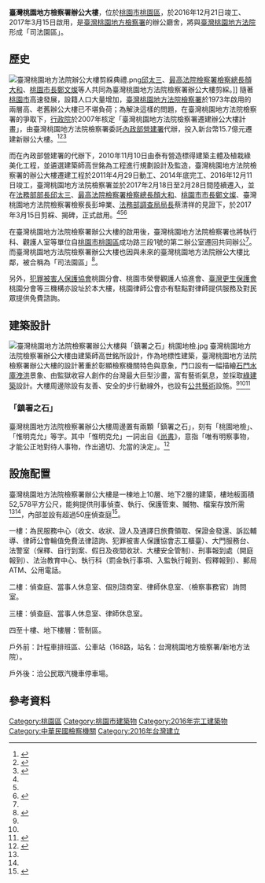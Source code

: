 {{Infobox building
| name                = 臺灣桃園地方檢察署辦公大樓
| image               = File:臺灣桃園地方法院檢察署辦公大樓.jpg
| image_alt           = 辦公大樓正面
| caption             = 臺灣桃園地方檢察署辦公大樓正面
| status              = complete
| map_type            = 
| map_alt             = 
| map_caption         = 
| altitude            = 
| building_type       = [[辦公室|辦公室]]
| architectural_style = 
| structural_system   = [[鋼筋混凝土|鋼筋混凝土]]
| cost                = 新台幣 15.7億
| owner               = [[臺灣桃園地方檢察署|臺灣桃園地方檢察署]]
| current_tenants     = 
| landlord            = 
| location            = 
| address             = {{ROC-TW}}<br>[[桃園市|桃園市]][[桃園區|桃園區]]正光路898號
| iso_region          = 
| coordinates_display = 
| latitude            = 
| longitude           = 
| latd                =
| latm                =
| lats                =
| latNS               =
| longd               =
| longm               =
| longs               =
| longEW              =
| coordinates         =
| start_date          = 2011年4月29日
| completion_date     = 2016年12月21日
| inauguration_date   = 2017年3月15日
| renovation_date     = 
| height              = 44.9公尺<ref name="使用執照"/>
| roof                = 
| other_dimensions    = 
| floor_count         = 地上10層，地下2層<ref name="使用執照"/>
| floor_area          = 52,578 平方公尺<ref name="使用執照">(105)桃市都施使字第桃00420號</ref>
| main_contractor     = [[泰有營造|泰有營造]]<ref name="使用執照"/>
| architect           = [[高世銘|高世銘]]<ref name="使用執照"/>
| architecture_firm   =  
| structural_engineer = 
| client              = [[臺灣桃園地方法院檢察署|臺灣桃園地方法院檢察署]]
| other_designers     = 
| awards              = 
| url                 = 
}}

'''臺灣桃園地方檢察署辦公大樓'''，位於[[桃園市|桃園市]][[桃園區|桃園區]]，於2016年12月21日竣工、2017年3月15日啟用，是[[臺灣桃園地方檢察署|臺灣桃園地方檢察署]]的辦公廳舍，將與[[臺灣桃園地方法院|臺灣桃園地方法院]]形成「司法園區」。

== 歷史 ==
[[File:臺灣桃園地方法院辦公大樓剪綵典禮.png|thumb]][[邱太三|邱太三]]、[[最高法院檢察署檢察總長|最高法院檢察署檢察總長]][[顏大和|顏大和]]、[[桃園市長|桃園市長]][[鄭文燦|鄭文燦]]等人共同為臺灣桃園地方法院檢察署辦公大樓剪綵。]]
隨著[[桃園市|桃園市]]高速發展，設籍人口大量增加，[[臺灣桃園地方法院檢察署|臺灣桃園地方法院檢察署]]於1973年啟用的兩層高、老舊辦公大樓已不堪負荷；為解決這樣的問題，在臺灣桃園地方法院檢察署的爭取下，[[行政院|行政院]]於2007年核定「臺灣桃園地方法院檢察署遷建辦公大樓計畫」，由臺灣桃園地方法院檢察署委託[[內政部營建署|內政部營建署]]代辦，投入新台幣15.7億元遷建新辦公大樓。<ref name="臺灣桃園地方法院檢察署遷建辦公大樓工程">{{cite web|author1=內政部營建署|title=臺灣桃園地方法院檢察署遷建辦公大樓工程|url=http://www.cpami.gov.tw/chinese/index.php?option=com_content&view=article&id=18880&catid=183&Itemid=76|accessdate=2017-03-15|deadurl=yes|archiveurl=https://web.archive.org/web/20170316032634/http://www.cpami.gov.tw/chinese/index.php?option=com_content&view=article&id=18880&catid=183&Itemid=76|archivedate=2017年3月16日|df=}}</ref><ref name="106年3月15日桃園地檢新廈落成典禮新聞稿">{{cite web|author1=王以文|title=106年3月15日桃園地檢新廈落成典禮新聞稿|url=http://www.tyc.moj.gov.tw/ct.asp?xItem=466038&ctNode=14411&mp=012|accessdate=2017-03-15}}</ref><ref name="桃園地檢署搬家　3月1日開始辦公">{{cite news|author1=張沛森|title=桃園地檢署搬家　3月1日開始辦公|url=http://www.appledaily.com.tw/realtimenews/article/new/20170214/1055869/|accessdate=2017-03-15|publisher=蘋果日報|date=2017年2月14日}}</ref>

而在內政部營建署的代辦下，2010年11月10日由泰有營造標得建築主體及植栽綠美化工程，並遴選建築師高世銘為工程進行規劃設計及監造，臺灣桃園地方法院檢察署的辦公大樓遷建工程於2011年4月29日動工、2014年底完工、2016年12月11日竣工，臺灣桃園地方法院檢察署並於2017年2月18日至2月28日間陸續遷入，並在[[中華民國法務部#法務部部長|法務部部長]][[邱太三|邱太三]]、[[最高法院檢察署檢察總長|最高法院檢察署檢察總長]][[顏大和|顏大和]]、[[桃園市市長|桃園市市長]][[鄭文燦|鄭文燦]]、臺灣桃園地方法院檢察署檢察長彭坤業、[[法務部調查局#歷任局長|法務部調查局局長]]蔡清祥的見證下，於2017年3月15日剪綵、揭碑，正式啟用。<ref name="臺灣桃園地方法院檢察署遷建辦公大樓工程" /><ref name="106年3月15日桃園地檢新廈落成典禮新聞稿" /><ref name="本署遷移啟事新聞稿">{{cite web|author1=王以文|title=本署遷移啟事新聞稿|url=http://www.tyc.moj.gov.tw/HitCounter.asp?xItem=462329&mp=012|accessdate=2017-03-15}}{{Dead link|date=2020年1月 |bot=InternetArchiveBot |fix-attempted=yes }}</ref>

在臺灣桃園地方法院檢察署辦公大樓的啟用後，臺灣桃園地方法院檢察署也將執行科、觀護人室等單位自[[桃園市|桃園市]][[桃園區|桃園區]]成功路三段1號的第二辦公室遷回共同辦公<ref name="桃園地檢署搬家　3月1日開始辦公" />。而臺灣桃園地方法院檢察署辦公大樓也因與未來的臺灣桃園地方法院辦公大樓比鄰，被合稱為「司法園區」<ref name="桃園地檢署新廈落成啓用　司法園區傳達親民氛圍">{{cite news|author1=李書璇|title=桃園地檢署新廈落成啓用　司法園區傳達親民氛圍|url=http://www.nownews.com/n/2017/03/15/2442075|accessdate=2017-03-15|publisher=今日新聞|date=2017-03-15}}</ref>。

另外，[[犯罪被害人保護協會|犯罪被害人保護協會]]桃園分會、桃園市榮譽觀護人協進會、[[臺灣更生保護會|臺灣更生保護會]]桃園分會等三機構亦設址於本大樓，桃園律師公會亦有駐點對律師提供服務及對民眾提供免費諮詢。

== 建築設計 ==
[[File:臺灣桃園地方法院檢察署辦公大樓與「鎮署之石」桃園地檢.jpg|thumb]]
臺灣桃園地方法院檢察署辦公大樓由建築師高世銘所設計，作為地標性建築，臺灣桃園地方法院檢察署辦公大樓的設計著重於彰顯檢察機關特色與意象，門口設有一幅描繪[[石門水庫_(臺灣)|石門水庫]][[洩洪|洩洪]]景象、由監獄收容人創作的台灣最大巨型沙畫，富有藝術氣息，並採取[[綠建築|綠建築]]設計。大樓周邊除設有友善、安全的步行動線外，也設有[[公共藝術|公共藝術]]設施。<ref name="臺灣桃園地方法院檢察署遷建辦公大樓工程" /><ref name="106年3月15日桃園地檢新廈落成典禮新聞稿" /><ref name="桃園地檢新大樓落成　巨幅收容人沙畫吸睛">{{cite news|author1=石明敏|title=桃園地檢新大樓落成　巨幅收容人沙畫吸睛|url=http://www.appledaily.com.tw/realtimenews/article/new/20170315/1076740/|accessdate=2017-03-15|publisher=蘋果日報|date=2017年3月15日}}</ref>

=== 「鎮署之石」 ===
臺灣桃園地方法院檢察署辦公大樓周邊置有兩顆「鎮署之石」，刻有「桃園地檢」、「惟明克允」等字。其中「惟明克允」一詞出自《[[尚書_(書)|尚書]]》，意指「唯有明察事物，才能公正地對待人事物，作出適切、允當的決定」。<ref name="桃園地檢署落成啟用 鎮署之石似「官帽加頂」">{{cite news|author1=陳俊智|title=桃園地檢署落成啟用 鎮署之石似「官帽加頂」|url=https://udn.com/news/story/3/2343480|accessdate=2017-03-15|publisher=聯合報|date=2017-03-15}}</ref>

== 設施配置 ==
臺灣桃園地方法院檢察署辦公大樓是一棟地上10層、地下2層的建築，樓地板面積52,578平方公尺，能夠提供刑事偵查、執行、保護管束、贓物、檔案存放所需<ref name="臺灣桃園地方法院檢察署遷建辦公大樓工程" /><ref name="106年3月15日桃園地檢新廈落成典禮新聞稿" />，內部並設有超過50座偵查庭<ref name="桃園地檢署搬新家　法警不足未來戒護恐成隱憂">{{cite news|author1=張沛森|title=桃園地檢署搬新家　法警不足未來戒護恐成隱憂|url=http://www.appledaily.com.tw/realtimenews/article/new/20170227/1065227/|accessdate=2017-03-15|publisher=蘋果日報|date=2017年2月27日}}</ref>。

一樓：為民服務中心（收文、收狀、證人及通譯日旅費領取、保證金發還、訴訟輔導、律師公會輪值免費法律諮詢、犯罪被害人保護協會志工櫃臺）、大門服務台、法警室（保釋、自行到案、假日及夜間收狀、大樓安全管制）、刑事報到處（開庭報到）、法治教育中心、執行科（罰金執行事項、入監執行報到、假釋報到）、郵局ATM、公用電話。

二樓：偵查庭、當事人休息室、個別諮商室、律師休息室、（檢察事務官）詢問室。

三樓：偵查庭、當事人休息室、律師休息室。

四至十樓、地下樓層：管制區。

戶外前：計程車排班區、公車站（168路，站名：台灣桃園地方檢察署/新地方法院）。

戶外後：洽公民眾汽機車停車場。

== 參考資料 ==
{{Reflist|2}}

[[Category:桃園區|Category:桃園區]]
[[Category:桃園市建築物|Category:桃園市建築物]]
[[Category:2016年完工建築物|Category:2016年完工建築物]]
[[Category:中華民國檢察機關|Category:中華民國檢察機關]]
[[Category:2016年台灣建立|Category:2016年台灣建立]]